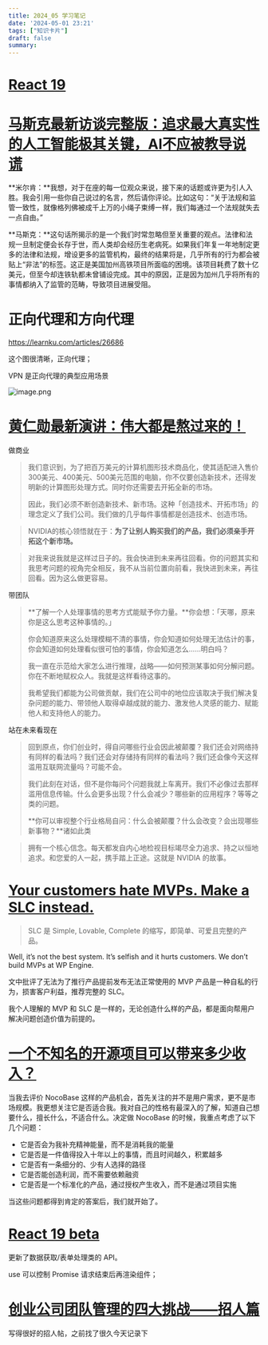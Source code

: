 ```yaml
---
title: 2024_05 学习笔记
date: '2024-05-01 23:21'
tags: ["知识卡片"]
draft: false
summary: 
---
```

# [React 19](https://react.dev/blog/2024/04/25/react-19)

# [马斯克最新访谈完整版：追求最大真实性的人工智能极其关键，AI不应被教导说谎](https://mp.weixin.qq.com/s/r6y_-6g7KRvvwixyxnV8uQ)

**米尔肯：**我想，对于在座的每一位观众来说，接下来的话题或许更为引人入胜。我会引用一些你自己说过的名言，然后请你评论。比如这句：“关于法规和监管一致性，就像格列佛被成千上万的小绳子束缚一样，我们每通过一个法规就失去一点自由。”

**马斯克：**这句话所揭示的是一个我们时常忽略但至关重要的观点。法律和法规一旦制定便会长存于世，而人类却会经历生老病死。如果我们年复一年地制定更多的法律和法规，增设更多的监管机构，最终的结果将是，几乎所有的行为都会被贴上“非法”的标签。这正是美国加州高铁项目所面临的困境。该项目耗费了数十亿美元，但至今却连铁轨都未曾铺设完成。其中的原因，正是因为加州几乎将所有的事情都纳入了监管的范畴，导致项目进展受阻。

# 正向代理和方向代理

https://learnku.com/articles/26686

这个图很清晰，正向代理；

VPN 是正向代理的典型应用场景

![image.png](https://cdn.learnku.com/uploads/images/201904/02/7609/u2tzp8wubb.png!large)

# [黄仁勋最新演讲：伟大都是熬过来的！](https://mp.weixin.qq.com/s/Rx4YPXLUltGdzEfxxU6wiw?poc_token=HHCKPGajQwc4Si_i9zuI-DftJ-A2CFZifh0fiEOC)

做商业

> 我们意识到，为了把百万美元的计算机图形技术商品化，使其适配进入售价300美元、400美元、500美元范围的电脑，你不仅要创造新技术，还得发明新的计算图形处理方式。同时你还需要去开拓全新的市场。
>
> 
>
> 因此，我们必须不断创造新技术、新市场。这种「创造技术、开拓市场」的理念定义了我们公司。我们做的几乎每件事情都是创造技术、创造市场。

> NVIDIA的核心领悟就在于：**为了让别人购买我们的产品，我们必须亲手开拓这个新市场。**

> 对我来说我就是这样过日子的。我会快进到未来再往回看。你的问题其实和我思考问题的视角完全相反，我不从当前位置向前看，我快进到未来，再往回看。因为这么做更容易。

带团队

> **了解一个人处理事情的思考方式能赋予你力量。**你会想：「天哪，原来你是这么思考这种事情的。」
>
> 你会知道原来这么处理模糊不清的事情，你会知道如何处理无法估计的事，你会知道如何处理看似很可怕的事情，你会知道怎么……明白吗？
>
> 我一直在示范给大家怎么进行推理，战略——如何预测某事如何分解问题。你在不断地赋权众人。我就是这样看待这事的。
>
> 
>
> 我希望我们都能为公司做贡献，我们在公司中的地位应该取决于我们解决复杂问题的能力、带领他人取得卓越成就的能力、激发他人灵感的能力、赋能他人和支持他人的能力。

站在未来看现在

> 回到原点，你们创业时，得自问哪些行业会因此被颠覆？我们还会对网络持有同样的看法吗？我们还会对存储持有同样的看法吗？我们还会像今天这样滥用互联网流量吗？可能不会。
>
> 
>
> 我们此刻在对话，但不是你每问个问题我就上车离开。我们不必像过去那样滥用信息传输。什么会更多出现？什么会减少？哪些新的应用程序？等等之类的问题。
>
> 
>
> **你可以审视整个行业格局自问：什么会被颠覆？什么会改变？会出现哪些新事物？**诸如此类

> 拥有一个核心信念。每天都发自内心地检视目标竭尽全力追求、持之以恒地追求。和您爱的人一起，携手踏上正途。这就是 NVIDIA 的故事。

# [Your customers hate MVPs. Make a SLC instead.](https://longform.asmartbear.com/slc)

> SLC 是 Simple, Lovable, Complete 的缩写，即简单、可爱且完整的产品。

 Well, it’s not the best system. It’s selfish and it hurts customers. We don’t build MVPs at WP Engine.

文中批评了无法为了推行产品提前发布无法正常使用的 MVP 产品是一种自私的行为，损害客户利益，推荐完整的 SLC。

我个人理解的 MVP 和 SLC 是一样的，无论创造什么样的产品，都是面向帮用户解决问题创造价值为前提的。

# [一个不知名的开源项目可以带来多少收入？](https://mp.weixin.qq.com/s/3i-bOEtM78xKSku5ndqp7Q)

当我去评价 NocoBase 这样的产品机会，首先关注的并不是用户需求，更不是市场规模。我更想关注它是否适合我。我对自己的性格有最深入的了解，知道自己想要什么，擅长什么，不适合什么。决定做 NocoBase 的时候，我重点考虑了以下几个问题：

- 它是否会为我补充精神能量，而不是消耗我的能量
- 它是否是一件值得投入十年以上的事情，而且时间越久，积累越多
- 它是否有一条细分的、少有人选择的路径
- 它是否能创造利润，而不需要依赖融资
- 它是否是一个标准化的产品，通过授权产生收入，而不是通过项目实施

当这些问题都得到肯定的答案后，我们就开始了。

# [React 19 beta](https://juejin.cn/post/7337668768678559755)

更新了数据获取/表单处理类的 API。

use 可以控制 Promise 请求结束后再渲染组件；



# [创业公司团队管理的四大挑战——招人篇](https://ruby-china.org/topics/41103)

写得很好的招人帖，之前找了很久今天记录下
